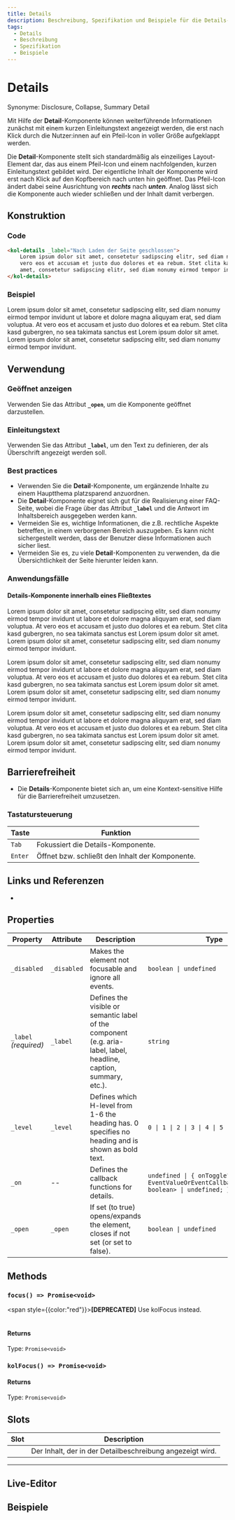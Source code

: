 ```yaml
---
title: Details
description: Beschreibung, Spezifikation und Beispiele für die Details-Komponente.
tags:
  - Details
  - Beschreibung
  - Spezifikation
  - Beispiele
---
```



# Details

Synonyme: Disclosure, Collapse, Summary Detail

Mit Hilfe der **Detail**-Komponente können weiterführende Informationen zunächst mit einem kurzen Einleitungstext angezeigt werden, die erst nach Klick
durch die Nutzer:innen auf ein Pfeil-Icon in voller Größe aufgeklappt werden.

Die **Detail**-Komponente stellt sich standardmäßig als einzeiliges Layout-Element dar, das aus einem Pfeil-Icon und einem nachfolgenden,
kurzen Einleitungstext gebildet wird. Der eigentliche Inhalt der Komponente wird erst nach Klick auf den Kopfbereich nach unten hin geöffnet. Das Pfeil-Icon ändert dabei
seine Ausrichtung von **_rechts_** nach **_unten_**.
Analog lässt sich die Komponente auch wieder schließen und der Inhalt damit verbergen.

## Konstruktion

### Code

```html
<kol-details _label="Nach Laden der Seite geschlossen">
	Lorem ipsum dolor sit amet, consetetur sadipscing elitr, sed diam nonumy eirmod tempor invidunt ut labore et dolore magna aliquyam erat, sed diam voluptua. At
	vero eos et accusam et justo duo dolores et ea rebum. Stet clita kasd gubergren, no sea takimata sanctus est Lorem ipsum dolor sit amet. Lorem ipsum dolor sit
	amet, consetetur sadipscing elitr, sed diam nonumy eirmod tempor invidunt.
</kol-details>
```

### Beispiel

<kol-details _label="Nach Laden der Seite geschlossen">
	Lorem ipsum dolor sit amet, consetetur sadipscing elitr, sed diam nonumy eirmod tempor invidunt ut labore et
	dolore magna aliquyam erat, sed diam voluptua. At vero eos et accusam et justo duo dolores et ea rebum. Stet clita
	kasd gubergren, no sea takimata sanctus est Lorem ipsum dolor sit amet. Lorem ipsum dolor sit amet, consetetur
	sadipscing elitr, sed diam nonumy eirmod tempor invidunt.
</kol-details>

## Verwendung

### Geöffnet anzeigen

Verwenden Sie das Attribut **`_open`**, um die Komponente geöffnet darzustellen.

### Einleitungstext

Verwenden Sie das Attribut **`_label`**, um den Text zu definieren, der als Überschrift angezeigt werden soll.

### Best practices

- Verwenden Sie die **Detail**-Komponente, um ergänzende Inhalte zu einem Hauptthema platzsparend anzuordnen.
- Die **Detail**-Komponente eignet sich gut für die Realisierung einer FAQ-Seite, wobei die Frage über das Attribut **`_label`** und die Antwort im Inhaltsbereich ausgegeben werden kann.
- Vermeiden Sie es, wichtige Informationen, die z.B. rechtliche Aspekte betreffen, in einem verborgenen Bereich auszugeben. Es kann nicht sichergestellt werden, dass der Benutzer diese Informationen auch sicher liest.
- Vermeiden Sie es, zu viele **Detail**-Komponenten zu verwenden, da die Übersichtlichkeit der Seite hierunter leiden kann.

### Anwendungsfälle

#### Details-Komponente innerhalb eines Fließtextes

<div>
	<p>
		Lorem ipsum dolor sit amet, consetetur sadipscing elitr, sed diam nonumy eirmod tempor invidunt ut labore et
		dolore magna aliquyam erat, sed diam voluptua. At vero eos et accusam et justo duo dolores et ea rebum. Stet clita
		kasd gubergren, no sea takimata sanctus est Lorem ipsum dolor sit amet. Lorem ipsum dolor sit amet, consetetur
		sadipscing elitr, sed diam nonumy eirmod tempor invidunt.
	</p>
	<kol-details _label="Erst nach Klick offen">
		Lorem ipsum dolor sit amet, consetetur sadipscing elitr, sed diam nonumy eirmod tempor invidunt ut labore et
		dolore magna aliquyam erat, sed diam voluptua. At vero eos et accusam et justo duo dolores et ea rebum. Stet clita
		kasd gubergren, no sea takimata sanctus est Lorem ipsum dolor sit amet. Lorem ipsum dolor sit amet, consetetur
		sadipscing elitr, sed diam nonumy eirmod tempor invidunt.
	</kol-details>
	<p>
		Lorem ipsum dolor sit amet, consetetur sadipscing elitr, sed diam nonumy eirmod tempor invidunt ut labore et
		dolore magna aliquyam erat, sed diam voluptua. At vero eos et accusam et justo duo dolores et ea rebum. Stet clita
		kasd gubergren, no sea takimata sanctus est Lorem ipsum dolor sit amet. Lorem ipsum dolor sit amet, consetetur
		sadipscing elitr, sed diam nonumy eirmod tempor invidunt.
	</p>
</div>

## Barrierefreiheit

- Die **Details**-Komponente bietet sich an, um eine Kontext-sensitive Hilfe für die Barrierefreiheit umzusetzen.

### Tastatursteuerung

| Taste   | Funktion                                        |
| ------- | ----------------------------------------------- |
| `Tab`   | Fokussiert die Details-Komponente.              |
| `Enter` | Öffnet bzw. schließt den Inhalt der Komponente. |

## Links und Referenzen

- <kol-link _href="https://www.w3.org/TR/UNDERSTANDING-WCAG20/minimize-error-context-help.html" _target="_blank"></kol-link>

<!-- Auto Generated Below -->

## Properties

| Property              | Attribute   | Description                                                                                                        | Type                                                                                       | Default     |
| --------------------- | ----------- | ------------------------------------------------------------------------------------------------------------------ | ------------------------------------------------------------------------------------------ | ----------- |
| `_disabled`           | `_disabled` | Makes the element not focusable and ignore all events.                                                             | `boolean \| undefined`                                                                     | `false`     |
| `_label` _(required)_ | `_label`    | Defines the visible or semantic label of the component (e.g. aria-label, label, headline, caption, summary, etc.). | `string`                                                                                   | `undefined` |
| `_level`              | `_level`    | Defines which H-level from 1-6 the heading has. 0 specifies no heading and is shown as bold text.                  | `0 \| 1 \| 2 \| 3 \| 4 \| 5 \| 6 \| undefined`                                             | `1`         |
| `_on`                 | --          | Defines the callback functions for details.                                                                        | `undefined \| { onToggle?: EventValueOrEventCallback<MouseEvent, boolean> \| undefined; }` | `undefined` |
| `_open`               | `_open`     | If set (to true) opens/expands the element, closes if not set (or set to false).                                   | `boolean \| undefined`                                                                     | `false`     |

## Methods

### `focus() => Promise<void>`

<span style={{color:"red"}}>**[DEPRECATED]**</span> Use kolFocus instead.<br/><br/>

#### Returns

Type: `Promise<void>`

### `kolFocus() => Promise<void>`

#### Returns

Type: `Promise<void>`

## Slots

| Slot | Description                                               |
| ---- | --------------------------------------------------------- |
|      | Der Inhalt, der in der Detailbeschreibung angezeigt wird. |

---

<ExampleLink component="details" />

## Live-Editor

<LiveEditorCompact component="details" />

## Beispiele

<Configurator component="details" sample="basic" />
